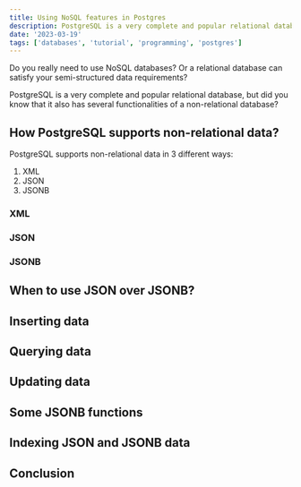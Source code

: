 ```yaml
---
title: Using NoSQL features in Postgres
description: PostgreSQL is a very complete and popular relational database, but did you know that it also has several functionalities of a non-relational database?
date: '2023-03-19'
tags: ['databases', 'tutorial', 'programming', 'postgres']
---
```


Do you really need to use NoSQL databases? Or a relational database can satisfy your semi-structured data requirements?

PostgreSQL is a very complete and popular relational database, but did you know that it also has several functionalities of a non-relational database?

## How PostgreSQL supports non-relational data?

PostgreSQL supports non-relational data in 3 different ways:

1. XML
2. JSON
3. JSONB

### XML

### JSON

### JSONB

## When to use JSON over JSONB?

## Inserting data

## Querying data

## Updating data

## Some JSONB functions

## Indexing JSON and JSONB data

## Conclusion